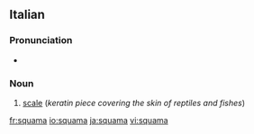 ==Italian==
===Pronunciation===
*{{IPA|ˈskwama}}
===Noun===
{{it-noun|squam|f|a|e}}
# [[scale]] (''keratin piece covering the skin of reptiles and fishes'')

[[fr:squama]]
[[io:squama]]
[[ja:squama]]
[[vi:squama]]